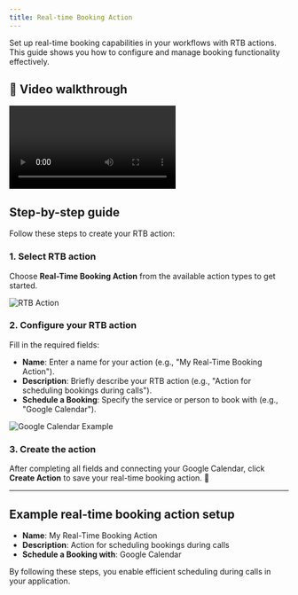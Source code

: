 ```yaml
---
title: Real-time Booking Action
---
```


Set up real-time booking capabilities in your workflows with RTB actions. This guide shows you how to configure and manage booking functionality effectively.

## 🎥 Video walkthrough

<div class="card-video">
  <video src="https://storage.googleapis.com/helpsessionvideos/Contactswing/Videos/RA.mp4" autoplay playsinline controls title="Real-Time Booking Action Walkthrough"></video>
</div>

## Step-by-step guide

Follow these steps to create your RTB action:

### 1. Select RTB action

Choose **Real-Time Booking Action** from the available action types to get started.

<img src="https://storage.googleapis.com/helpsessionvideos/Contactswing/images/at.jpg" alt="RTB Action" />

### 2. Configure your RTB action

Fill in the required fields:
- **Name**: Enter a name for your action (e.g., "My Real-Time Booking Action").
- **Description**: Briefly describe your RTB action (e.g., "Action for scheduling bookings during calls").
- **Schedule a Booking**: Specify the service or person to book with (e.g., "Google Calendar").

<img src="https://storage.googleapis.com/helpsessionvideos/Contactswing/images/google1.jpg" alt="Google Calendar Example" />

### 3. Create the action

After completing all fields and connecting your Google Calendar, click **Create Action** to save your real-time booking action. 🎉

---

## Example real-time booking action setup

- **Name**: My Real-Time Booking Action  
- **Description**: Action for scheduling bookings during calls  
- **Schedule a Booking with**: Google Calendar

By following these steps, you enable efficient scheduling during calls in your application.

